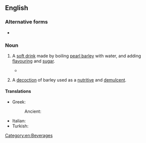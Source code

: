 {{also|barley-water}}

==English==

===Alternative forms===
* {{l|en|barley-water}}

===Noun===
{{wikipedia}}
{{en-noun|~}}

# {{lb|en|British}} A [[soft drink]] made by boiling [[pearl barley]] with water, and adding [[flavouring]] and [[sugar]].
#* {{quote-journal|en|year=1945|month=January and February|author=A Former Pupil|title=Some Memories of Crewe Works—III|journal=Railway Magazine|page=14|text=Large quantities of '''barley water''' were consumed constantly, but in the old days, a special boy was kept to run out for beer.}}
# {{lb|en|medicine|archaic}} A [[decoction]] of barley used as a [[nutritive]] and [[demulcent]].

====Translations====
{{trans-top|a drink made by boiling pearl barley with water}}
* Greek:
*: Ancient: {{t|grc|χυλός|m}}
{{trans-mid}}
* Italian: {{t+|it|orzata|f}}
* Turkish: {{t+|tr|arpa suyu}}
{{trans-bottom}}

[[Category:en:Beverages]]